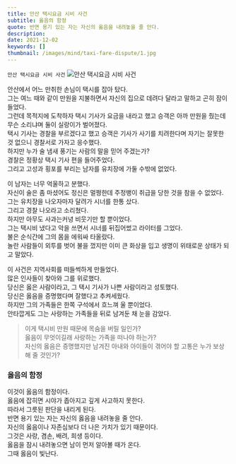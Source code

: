 ```yaml
---
title: 안산 택시요금 시비 사건
subtitle: 옳음의 함정
quote: 반면 용기 있는 자는 자신의 옳음을 내려놓을 줄 안다.
description: 
date: 2021-12-02
keywords: []
thumbnail: /images/mind/taxi-fare-dispute/1.jpg
---
```


`안산 택시요금 시비 사건`
![안산 택시요금 시비 사건](/images/mind/taxi-fare-dispute/1.jpg)

안산에서 어느 만취한 손님이 택시를 잡아 탔다.  
그는 여느 때와 같이 만원을 지불하면서 자신의 집으로 데려다 달라고 말하고 곤히 잠이 들었다.  
그런데 목적지에 도착하자 택시 기사가 요금을 내라고 했고 승객은 아까 만원을 줬는데 무슨 소리냐며 둘이 실랑이가 벌어졌다.  
택시 기사는 경찰을 부르겠다고 했고 승객은 기사가 사기를 치려한다며 자기는 잘못한 것 없으니 경찰서로 가자고 응수했다.  
하지만 누가 술 냄새 풍기는 사람의 말을 믿어 주겠는가?  
경찰은 정황상 택시 기사 편을 들어주었다.  
그리고 고성과 횡포를 부리는 남자를 유치장에 가둘 수밖에 없었다.  
  
이 남자는 너무 억울하고 분했다.  
자신이 술은 좀 마셨어도 정신은 멀쩡한데 주정뱅이 취급을 당한 것을 참을 수 없었다.  
그는 유치장을 나오자마자 달려가 시너를 한통 샀다.  
그리고 경찰 나오라고 소리쳤다.  
하지만 아무도 사과는커녕 비웃기만 할 뿐이었다.  
그는 택시비 냈다고 악을 쓰면서 시너를 뒤집어썼고 라이터를 그었다.  
불은 순식간에 그의 몸을 에워싸 타올랐다.  
놀란 사람들이 외투를 벗어 불을 껐지만 이미 큰 화상을 입고 생명이 위태로운 상태가 되고 말았다.  
  
이 사건은 지역사회를 떠들썩하게 만들었다.  
많은 인사들이 찾아와 그를 위로했다.  
당신은 옳은 사람이라고, 그 택시 기사가 나쁜 사람이라고 성토했다.  
당신은 옳음을 증명했다며 잘했다고 추켜세웠다.  
하지만 그의 가족들은 한쪽 구석에서 흐느껴 울 뿐이었다.  
안타깝게도 그는 사랑하는 가족들을 뒤로 남겨둔 채 눈을 감았다.  

> 이게 택시비 만원 때문에 목숨을 버릴 일인가?  
> 옳음이 무엇이길래 사랑하는 가족을 떠나야 하는가?  
> 자신의 옳음은 증명했지만 남겨진 아내와 아이들이 겪어야 할 고통은 누가 보상해 줄 것인가?

  

### 옳음의 함정

이것이 옳음의 함정이다.  
옳음에 잡히면 시야가 좁아지고 깊게 사고하지 못한다.  
따라서 그릇된 판단을 내리게 된다.  
반면 용기 있는 자는 자신의 옳음을 내려놓을 줄 안다.  
자신의 옳음이나 자존심보다 더 나은 가치가 있기 때문이다.  
그것은 사랑, 겸손, 배려, 희생 등이다.  
​옳음을 잠시 내려놓으면 남이 먼저 알아볼 때가 온다.  
그때 옳음이 빛난다.